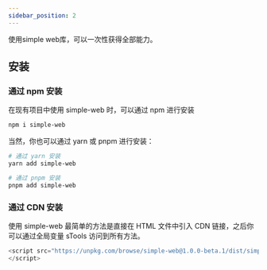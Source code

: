 ```yaml
---
sidebar_position: 2
---
```

使用simple web库，可以一次性获得全部能力。
## 安装

### 通过 npm 安装
在现有项目中使用 simple-web 时，可以通过 npm 进行安装
```bash
npm i simple-web
```
当然，你也可以通过 yarn 或 pnpm 进行安装：
```bash
# 通过 yarn 安装
yarn add simple-web

# 通过 pnpm 安装
pnpm add simple-web
```


### 通过 CDN 安装
使用 simple-web 最简单的方法是直接在 HTML 文件中引入 CDN 链接，之后你可以通过全局变量 sTools 访问到所有方法。

```javascript
<script src="https://unpkg.com/browse/simple-web@1.0.0-beta.1/dist/simple-web.js">
</script>
```